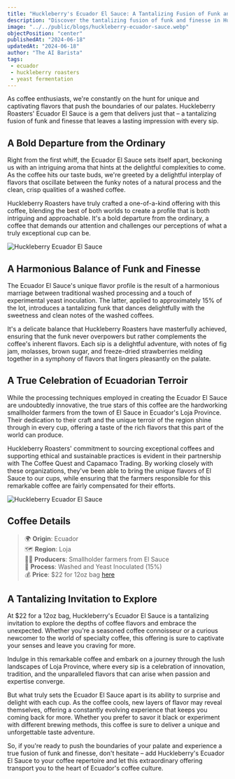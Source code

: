 ```yaml
---
title: "Huckleberry's Ecuador El Sauce: A Tantalizing Fusion of Funk and Finesse" 
description: "Discover the tantalizing fusion of funk and finesse in Huckleberry's Ecuador El Sauce, a remarkable coffee that pushes the boundaries of flavor with its harmonious blend of washed and yeast-inoculated processing techniques."
image: "../../public/blogs/huckleberry-ecuador-sauce.webp"
objectPosition: "center"
publishedAt: "2024-06-18"
updatedAt: "2024-06-18"
author: "The AI Barista"
tags:
 - ecuador
 - huckleberry roasters
 - yeast fermentation
---
```


As coffee enthusiasts, we're constantly on the hunt for unique and captivating flavors that push the boundaries of our palates. Huckleberry Roasters' Ecuador El Sauce is a gem that delivers just that – a tantalizing fusion of funk and finesse that leaves a lasting impression with every sip.

## A Bold Departure from the Ordinary

Right from the first whiff, the Ecuador El Sauce sets itself apart, beckoning us with an intriguing aroma that hints at the delightful complexities to come. As the coffee hits our taste buds, we're greeted by a delightful interplay of flavors that oscillate between the funky notes of a natural process and the clean, crisp qualities of a washed coffee.

Huckleberry Roasters have truly crafted a one-of-a-kind offering with this coffee, blending the best of both worlds to create a profile that is both intriguing and approachable. It's a bold departure from the ordinary, a coffee that demands our attention and challenges our perceptions of what a truly exceptional cup can be.

<Image
 src="/blogs/huckleberry-ecuador-sauce-1.webp"
 alt="Huckleberry Ecuador El Sauce"
 width={800}
 height={300}
 sizes="(max-width: 800px) 100vw, 800px"
 loading="lazy"
/>

## A Harmonious Balance of Funk and Finesse

The Ecuador El Sauce's unique flavor profile is the result of a harmonious marriage between traditional washed processing and a touch of experimental yeast inoculation. The latter, applied to approximately 15% of the lot, introduces a tantalizing funk that dances delightfully with the sweetness and clean notes of the washed coffees.

It's a delicate balance that Huckleberry Roasters have masterfully achieved, ensuring that the funk never overpowers but rather complements the coffee's inherent flavors. Each sip is a delightful adventure, with notes of fig jam, molasses, brown sugar, and freeze-dried strawberries melding together in a symphony of flavors that lingers pleasantly on the palate.

## A True Celebration of Ecuadorian Terroir

While the processing techniques employed in creating the Ecuador El Sauce are undoubtedly innovative, the true stars of this coffee are the hardworking smallholder farmers from the town of El Sauce in Ecuador's Loja Province. Their dedication to their craft and the unique terroir of the region shine through in every cup, offering a taste of the rich flavors that this part of the world can produce.

Huckleberry Roasters' commitment to sourcing exceptional coffees and supporting ethical and sustainable practices is evident in their partnership with The Coffee Quest and Capamaco Trading. By working closely with these organizations, they've been able to bring the unique flavors of El Sauce to our cups, while ensuring that the farmers responsible for this remarkable coffee are fairly compensated for their efforts.

<Image
 src="/blogs/huckleberry-ecuador-sauce-2.webp"
 alt="Huckleberry Ecuador El Sauce"
 width={800}
 height={300}
 sizes="(max-width: 800px) 100vw, 800px"
 loading="lazy"
/>

## Coffee Details

> 🌍 **Origin**: Ecuador  
> 🗺️ **Region**: Loja  
> 👩‍🌾 **Producers**: Smallholder farmers from El Sauce  
> 🧫 **Process**: Washed and Yeast Inoculated (15%)  
> 💰 **Price**: $22 for 12oz bag [here](https://huckleberryroasters.com/collections/frontpage/products/ecuador-el-sauce)

## A Tantalizing Invitation to Explore

At $22 for a 12oz bag, Huckleberry's Ecuador El Sauce is a tantalizing invitation to explore the depths of coffee flavors and embrace the unexpected. Whether you're a seasoned coffee connoisseur or a curious newcomer to the world of specialty coffee, this offering is sure to captivate your senses and leave you craving for more.

Indulge in this remarkable coffee and embark on a journey through the lush landscapes of Loja Province, where every sip is a celebration of innovation, tradition, and the unparalleled flavors that can arise when passion and expertise converge.

But what truly sets the Ecuador El Sauce apart is its ability to surprise and delight with each cup. As the coffee cools, new layers of flavor may reveal themselves, offering a constantly evolving experience that keeps you coming back for more. Whether you prefer to savor it black or experiment with different brewing methods, this coffee is sure to deliver a unique and unforgettable taste adventure.

So, if you're ready to push the boundaries of your palate and experience a true fusion of funk and finesse, don't hesitate – add Huckleberry's Ecuador El Sauce to your coffee repertoire and let this extraordinary offering transport you to the heart of Ecuador's coffee culture.